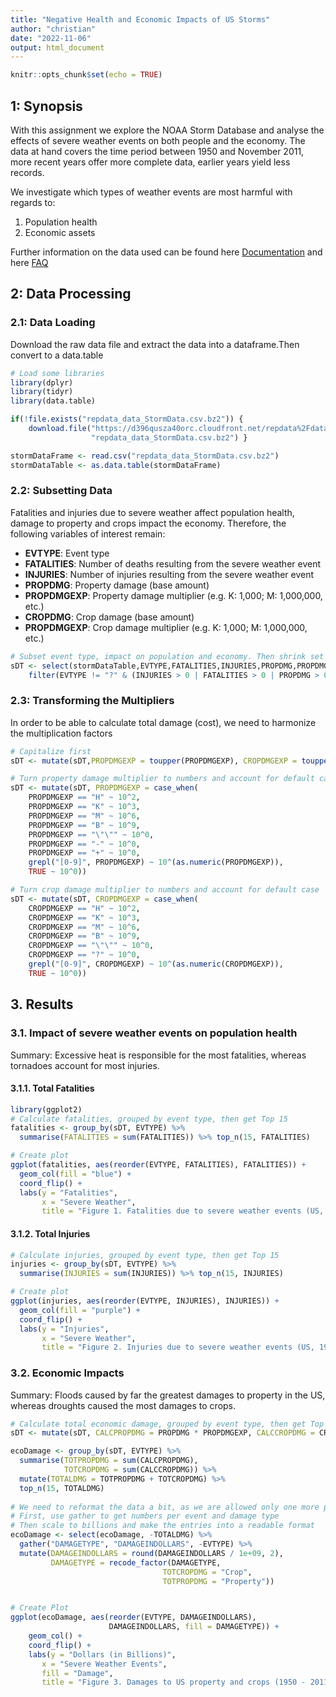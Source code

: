 ```yaml
---
title: "Negative Health and Economic Impacts of US Storms"
author: "christian"
date: "2022-11-06"
output: html_document
---
```


```r
knitr::opts_chunk$set(echo = TRUE)
```


## 1: Synopsis
With this assignment we explore the NOAA Storm Database and analyse the effects of severe weather events on both people and the economy. The data at hand covers the time period between 1950 and November 2011, more recent years offer more complete data, earlier years yield less records.

We investigate which types of weather events are most harmful with regards to:

1. Population health  
2. Economic assets

Further information on the data used can be found here [Documentation](https://d396qusza40orc.cloudfront.net/repdata%2Fpeer2_doc%2Fpd01016005curr.pdf)
and here
[FAQ](https://d396qusza40orc.cloudfront.net/repdata%2Fpeer2_doc%2FNCDC%20Storm%20Events-FAQ%20Page.pdf)


## 2: Data Processing

### 2.1: Data Loading

Download the raw data file and extract the data into a dataframe.Then convert to a data.table
```r
# Load some libraries
library(dplyr)
library(tidyr)
library(data.table)

if(!file.exists("repdata_data_StormData.csv.bz2")) {
    download.file("https://d396qusza40orc.cloudfront.net/repdata%2Fdata%2FStormData.csv.bz2",
                  "repdata_data_StormData.csv.bz2") }

stormDataFrame <- read.csv("repdata_data_StormData.csv.bz2")
stormDataTable <- as.data.table(stormDataFrame)
```

### 2.2: Subsetting Data
Fatalities and injuries due to severe weather affect population health, damage to property and crops impact the economy. Therefore, the following variables of interest remain:

- **EVTYPE**: Event type
- **FATALITIES**: Number of deaths resulting from the severe weather event
- **INJURIES**: Number of injuries resulting from the severe weather event
- **PROPDMG**: Property damage (base amount)
- **PROPDMGEXP**: Property damage multiplier (e.g. K: 1,000; M: 1,000,000, etc.)
- **CROPDMG**: Crop damage (base amount)
- **PROPDMGEXP**: Crop damage multiplier (e.g. K: 1,000; M: 1,000,000, etc.)

```r
# Subset event type, impact on population and economy. Then shrink set by removing rows with no impact or NAs
sDT <- select(stormDataTable,EVTYPE,FATALITIES,INJURIES,PROPDMG,PROPDMGEXP,CROPDMG,CROPDMGEXP) %>% 
    filter(EVTYPE != "?" & (INJURIES > 0 | FATALITIES > 0 | PROPDMG > 0 | CROPDMG > 0)) 
```


### 2.3: Transforming the Multipliers
In order to be able to calculate total damage (cost), we need to harmonize the multiplication factors

```r
              
# Capitalize first
sDT <- mutate(sDT,PROPDMGEXP = toupper(PROPDMGEXP), CROPDMGEXP = toupper(CROPDMGEXP))

# Turn property damage multiplier to numbers and account for default case
sDT <- mutate(sDT, PROPDMGEXP = case_when(
    PROPDMGEXP == "H" ~ 10^2,         
    PROPDMGEXP == "K" ~ 10^3,
    PROPDMGEXP == "M" ~ 10^6,
    PROPDMGEXP == "B" ~ 10^9,
    PROPDMGEXP == "\"\"" ~ 10^0,
    PROPDMGEXP == "-" ~ 10^0,
    PROPDMGEXP == "+" ~ 10^0,
    grepl("[0-9]", PROPDMGEXP) ~ 10^(as.numeric(PROPDMGEXP)),
    TRUE ~ 10^0))

# Turn crop damage multiplier to numbers and account for default case
sDT <- mutate(sDT, CROPDMGEXP = case_when(
    CROPDMGEXP == "H" ~ 10^2,
    CROPDMGEXP == "K" ~ 10^3,
    CROPDMGEXP == "M" ~ 10^6,
    CROPDMGEXP == "B" ~ 10^9,
    CROPDMGEXP == "\"\"" ~ 10^0,
    CROPDMGEXP == "?" ~ 10^0, 
    grepl("[0-9]", CROPDMGEXP) ~ 10^(as.numeric(CROPDMGEXP)),
    TRUE ~ 10^0))
```


## 3. Results

### 3.1. Impact of severe weather events on population health

Summary: Excessive heat is responsible for the most fatalities, whereas tornadoes account for most injuries.

#### 3.1.1. Total Fatalities

```r
library(ggplot2)
# Calculate fatalities, grouped by event type, then get Top 15 
fatalities <- group_by(sDT, EVTYPE) %>% 
  summarise(FATALITIES = sum(FATALITIES)) %>% top_n(15, FATALITIES)

# Create plot
ggplot(fatalities, aes(reorder(EVTYPE, FATALITIES), FATALITIES)) +
  geom_col(fill = "blue") +
  coord_flip() +
  labs(y = "Fatalities",
       x = "Severe Weather",
       title = "Figure 1. Fatalities due to severe weather events (US, 1950 - 2011)")
```


#### 3.1.2. Total Injuries

```r
# Calculate injuries, grouped by event type, then get Top 15 
injuries <- group_by(sDT, EVTYPE) %>% 
  summarise(INJURIES = sum(INJURIES)) %>% top_n(15, INJURIES)

# Create plot
ggplot(injuries, aes(reorder(EVTYPE, INJURIES), INJURIES)) +
  geom_col(fill = "purple") +
  coord_flip() +
  labs(y = "Injuries",
       x = "Severe Weather",
       title = "Figure 2. Injuries due to severe weather events (US, 1950 - 2011)")
```


### 3.2. Economic Impacts

Summary: Floods caused by far the greatest damages to property in the US, whereas droughts caused the most damages to crops.

```r
# Calculate total economic damage, grouped by event type, then get Top 15
sDT <- mutate(sDT, CALCPROPDMG = PROPDMG * PROPDMGEXP, CALCCROPDMG = CROPDMG * CROPDMGEXP)

ecoDamage <- group_by(sDT, EVTYPE) %>% 
  summarise(TOTPROPDMG = sum(CALCPROPDMG),
            TOTCROPDMG = sum(CALCCROPDMG)) %>%
  mutate(TOTALDMG = TOTPROPDMG + TOTCROPDMG) %>% 
  top_n(15, TOTALDMG)
  
# We need to reformat the data a bit, as we are allowed only one more plot
# First, use gather to get numbers per event and damage type
# Then scale to billions and make the entries into a readable format
ecoDamage <- select(ecoDamage, -TOTALDMG) %>% 
  gather("DAMAGETYPE", "DAMAGEINDOLLARS", -EVTYPE) %>% 
  mutate(DAMAGEINDOLLARS = round(DAMAGEINDOLLARS / 1e+09, 2),
         DAMAGETYPE = recode_factor(DAMAGETYPE,
                                  TOTCROPDMG = "Crop",
                                  TOTPROPDMG = "Property"))


# Create Plot
ggplot(ecoDamage, aes(reorder(EVTYPE, DAMAGEINDOLLARS), 
                      DAMAGEINDOLLARS, fill = DAMAGETYPE)) +
    geom_col() +
    coord_flip() +
    labs(y = "Dollars (in Billions)",
       x = "Severe Weather Events",
       fill = "Damage",
       title = "Figure 3. Damages to US property and crops (1950 - 2011)")
```
